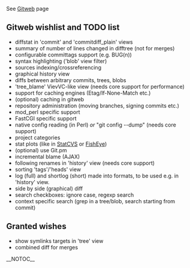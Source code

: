 See [[Gitweb]] page

== Gitweb wishlist and TODO list ==

* diffstat in 'commit' and 'commitdiff_plain' views
* summary of number of lines changed in difftree (not for merges)
* configurable committags support (e.g. BUG(n))
* syntax highlighting ('blob' view filter)
* sources indexing/crossreferencing
* graphical history view
* diffs between arbitrary commits, trees, blobs
* 'tree_blame' VievVC-like view (needs core support for performance)
* support for caching engines (Etag/If-None-Match etc.)
* (optional) caching in gitweb
* repository administration (moving branches, signing commits etc.)
* mod_perl specific support
* FastCGI specific support
* native config reading (in Perl) <i>or</i> "git config --dump" (needs core support)
* project categories
* stat plots (like in [[http://statcvs.sourceforge.net/statcvs-stats/|StatCVS]] or [[http://fisheye.codehaus.org/browse/activecluster|FishEye]])
* (optional) use Git.pm
* incremental blame (AJAX)
* following renames in 'history' view (needs core support)
* sorting 'tags'/'heads' view
* log (full) and shortlog (short) made into formats, to be used e.g. in 'history' view.
* side by side (graphical) diff
* search checkboxes: ignore case, regexp search
* context specific search (grep in a tree/blob, search starting from commit)

== Granted wishes ==

* show symlinks targets in 'tree' view
* combined diff for merges

__NOTOC__